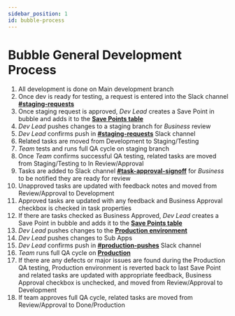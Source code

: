```yaml
---
sidebar_position: 1
id: bubble-process
---
```


# Bubble General Development Process

1. All development is done on Main development branch
2. Once dev is ready for testing, a request is entered into the Slack channel [**#staging-requests**](https://trackkingworkspace.slack.com/archives/C05JA4EF0F6)
3. Once staging request is approved, _Dev Lead_ creates a Save Point in bubble and adds it to the [**Save Points table**](https://www.notion.so/1e913710276147f09aceb4a8267fe5ee?pvs=21)
4. _Dev Lead_ pushes changes to a staging branch for _Business_ review
5. _Dev Lead_ confirms push in [**#staging-requests**](https://trackkingworkspace.slack.com/archives/C05JA4EF0F6) Slack channel
6. Related tasks are moved from <Highlight>Development</Highlight> to <Highlight>Staging/Testing</Highlight>
7. _Team_ tests and runs full QA cycle on staging branch
8. Once _Team_ confirms successful QA testing, related tasks are moved from <Highlight>Staging/Testing</Highlight> to In <Highlight>Review/Approval</Highlight>
9. Tasks are added to Slack channel [**#task-approval-signoff**](https://trackkingworkspace.slack.com/archives/C053FBSB8HG) for _Business_ to be notified they are ready for review
10. Unapproved tasks are updated with feedback notes and moved from <Highlight>Review/Approval</Highlight> to <Highlight>Development</Highlight>
11. Approved tasks are updated with any feedback and <Highlight>Business Approval checkbox</Highlight> is checked in task properties
12. If there are tasks checked as <Highlight>Business Approved</Highlight>, _Dev Lead_ creates a Save Point in bubble and adds it to the [**Save Points table**](https://www.notion.so/1e913710276147f09aceb4a8267fe5ee?pvs=21)
13. _Dev Lead_ pushes changes to the [**Production environment**](https://vip.trackking.app/)
14. _Dev Lead_ pushes changes to Sub Apps
15. _Dev Lead_ confirms push in [**#production-pushes**](https://trackkingworkspace.slack.com/archives/C05M52E81ST) Slack channel
16. _Team_ runs full QA cycle on [**Production**](https://vip.trackking.app/)
17. If there are any defects or major issues are found during the Production QA testing, Production environment is reverted back to last Save Point and related tasks are updated with appropriate feedback, <Highlight>Business Approval checkbox</Highlight> is unchecked, and moved from <Highlight>Review/Approval</Highlight> to <Highlight>Development</Highlight>
18. If team approves full QA cycle, related tasks are moved from <Highlight>Review/Approval</Highlight> to <Highlight>Done/Production</Highlight>

